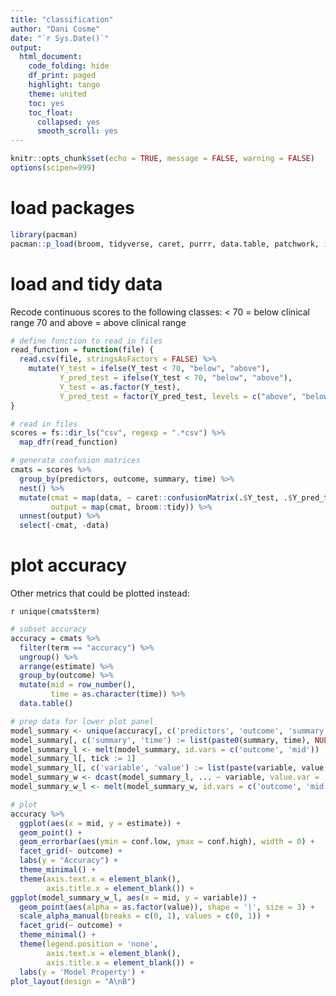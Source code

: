 ```yaml
---
title: "classification"
author: "Dani Cosme"
date: "`r Sys.Date()`"
output:
  html_document:
    code_folding: hide
    df_print: paged
    highlight: tango
    theme: united
    toc: yes
    toc_float:
      collapsed: yes
      smooth_scroll: yes
---
```


```r
knitr::opts_chunk$set(echo = TRUE, message = FALSE, warning = FALSE)
options(scipen=999)
```

# load packages
```r
library(pacman)
pacman::p_load(broom, tidyverse, caret, purrr, data.table, patchwork, install = TRUE)
```

# load and tidy data

Recode continuous scores to the following classes:
< 70 = below clinical range
70 and above = above clinical range

```r
# define function to read in files
read_function = function(file) {
  read.csv(file, stringsAsFactors = FALSE) %>%
    mutate(Y_test = ifelse(Y_test < 70, "below", "above"),
           Y_pred_test = ifelse(Y_test < 70, "below", "above"),
           Y_test = as.factor(Y_test),
           Y_pred_test = factor(Y_pred_test, levels = c("above", "below")))
}

# read in files
scores = fs::dir_ls("csv", regexp = ".*csv") %>%
  map_dfr(read_function)

# generate confusion matrices
cmats = scores %>%
  group_by(predictors, outcome, summary, time) %>%
  nest() %>%
  mutate(cmat = map(data, ~ caret::confusionMatrix(.$Y_test, .$Y_pred_test)),
         output = map(cmat, broom::tidy)) %>%
  unnest(output) %>%
  select(-cmat, -data)
```

# plot accuracy

Other metrics that could be plotted instead:

`r unique(cmats$term)`

```r
# subset accuracy
accuracy = cmats %>%
  filter(term == "accuracy") %>% 
  ungroup() %>%
  arrange(estimate) %>%
  group_by(outcome) %>%
  mutate(mid = row_number(),
         time = as.character(time)) %>%
  data.table()

# prep data for lower plot panel
model_summary <- unique(accuracy[, c('predictors', 'outcome', 'summary', 'time', 'mid')])
model_summary[, c('summary', 'time') := list(paste0(summary, time), NULL)]
model_summary_l <- melt(model_summary, id.vars = c('outcome', 'mid'))
model_summary_l[, tick := 1]
model_summary_l[, c('variable', 'value') := list(paste(variable, value, sep = '_'), NULL)]
model_summary_w <- dcast(model_summary_l, ... ~ variable, value.var = 'tick', fill = 0)
model_summary_w_l <- melt(model_summary_w, id.vars = c('outcome', 'mid'))

# plot
accuracy %>% 
  ggplot(aes(x = mid, y = estimate)) + 
  geom_point() + 
  geom_errorbar(aes(ymin = conf.low, ymax = conf.high), width = 0) + 
  facet_grid(~ outcome) +
  labs(y = "Accuracy") +
  theme_minimal() + 
  theme(axis.text.x = element_blank(),
        axis.title.x = element_blank()) + 
ggplot(model_summary_w_l, aes(x = mid, y = variable)) + 
  geom_point(aes(alpha = as.factor(value)), shape = '|', size = 3) +
  scale_alpha_manual(breaks = c(0, 1), values = c(0, 1)) + 
  facet_grid(~ outcome) + 
  theme_minimal() + 
  theme(legend.position = 'none',
        axis.text.x = element_blank(),
        axis.title.x = element_blank()) +
  labs(y = 'Model Property') + 
plot_layout(design = "A\nB")
```
